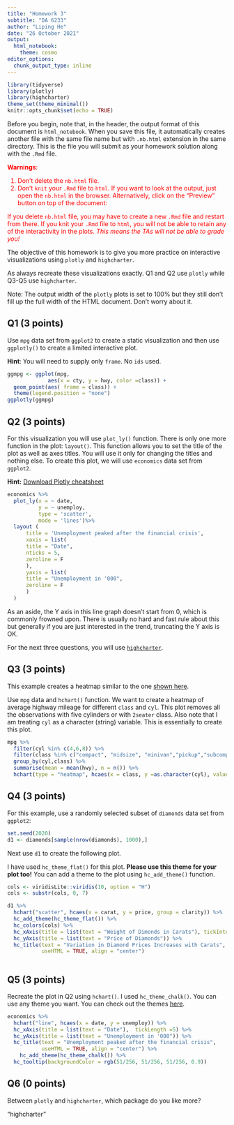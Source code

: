 ```yaml
---
title: "Homework 3"
subtitle: "DA 6233"
author: "Liping He"
date: "26 October 2021"
output: 
  html_notebook:
    theme: cosmo
editor_options: 
  chunk_output_type: inline
---
```



```r

library(tidyverse)
library(plotly)
library(highcharter)
theme_set(theme_minimal())
knitr::opts_chunk$set(echo = TRUE)
```

Before you begin, note that, in the header, the output format of this document is `html_notebook`. When you save this file, it automatically creates another file with the same file name but with `.nb.html` extension in the same directory. This is the file you will submit as your homework solution along with the `.Rmd` file. 

<font color = "red"> 
**Warnings**: 

1) Don't delete the `nb.html` file. 
2) Don't `knit` your `.Rmd` file to `html`. If you want to look at the output, just open the `nb.html` in the browser. Alternatively, click on the "Preview" button on top of the document:



If you delete `nb.html` file, you may have to create a new `.Rmd` file and restart from there. If you knit your `.Rmd` file to `html`, you will not be able to retain any of the interactivity in the plots. *This means the TAs will not be able to grade you!*
</font>


The objective of this homework is to give you more practice on interactive visualizations using `plotly` and `highcharter`. 

As always recreate these visualizations exactly. Q1 and Q2 use `plotly` while Q3-Q5 use `highcharter`. 

Note: The output width of the `plotly` plots is set to 100% but they still don't fill up the full width of the HTML document. Don't worry about it.

## Q1 (3 points)

Use `mpg` data set from `ggplot2` to create a static visualization and then use `ggplotly()` to create a limited interactive plot.

**Hint**: You will need to supply only `frame`. No `ids` used.

```r
ggmpg <- ggplot(mpg, 
             aes(x = cty, y = hwy, color =class)) +
  geom_point(aes( frame = class)) +
  theme(legend.position = "none") 
ggplotly(ggmpg)
```


## Q2 (3 points)

For this visualization you will use `plot_ly()` function. There is only one more function in the plot: `layout()`. This function allows you to set the title of the plot as well as axes titles. You will use it only for changing the titles and nothing else.  To create this plot, we will use `economics` data set from `ggplot2`.

**Hint:** [Download Plotly cheatsheet](https://images.plot.ly/plotly-documentation/images/r_cheat_sheet.pdf)


```r
economics %>%
  plot_ly(x = ~ date,
          y = ~ unemploy,
          type = 'scatter',
          mode = 'lines')%>% 
  layout (
      title = 'Unemployment peaked after the financial crisis',
      xaxis = list(
      title = "Date",
      nticks = 5,
      zeroline = F
      ),
      yaxis = list(
      title = "Unemployment in '000",
      zeroline = F
      )
  ) 
```



As an aside, the Y axis in this line graph doesn't start from 0, which is commonly frowned upon. There is usually no hard and fast rule about this but generally if you are just interested in the trend, truncating the Y axis is OK.


For the next three questions, you will use [`highcharter`](https://jkunst.com/highcharter/). 

## Q3 (3 points)
This example creates a heatmap similar to the one [shown here](https://jkunst.com/highcharter/articles/highcharter.html).

Use `mpg` data and `hchart()` function. We want to create a heatmap of average highway mileage for different `class` and `cyl`. This plot removes all the observations with five cylinders or with `2seater` class. Also note that I am treating `cyl` as a character (string) variable. This is essentially to create this plot.

```r
mpg %>%
  filter(cyl %in% c(4,6,8)) %>% 
  filter(class %in% c("compact", "midsize", "minivan","pickup","subcompact","suv")) %>%
  group_by(cyl,class) %>%
  summarise(mean = mean(hwy), n = n()) %>% 
  hchart(type = "heatmap", hcaes(x = class, y =as.character(cyl), value = mean))
```


## Q4 (3 points)

For this example, use a randomly selected subset of `diamonds` data set from `ggplot2`:

```r
set.seed(2020)
d1 <- diamonds[sample(nrow(diamonds), 1000),]
```

Next use `d1` to create the following plot. 

I have used `hc_theme_flat()` for this plot. **Please use this theme for your plot too!**
You can add a theme to the plot using `hc_add_theme()` function.


```r
cols <- viridisLite::viridis(10, option = "H")
cols <- substr(cols, 0, 7)

d1 %>% 
  hchart("scatter", hcaes(x = carat, y = price, group = clarity)) %>% 
  hc_add_theme(hc_theme_flat()) %>% 
  hc_colors(cols) %>% 
  hc_xAxis(title = list(text = "Weight of Dimonds in Carats"), tickInterval=0.25) %>% 
  hc_yAxis(title = list(text = "Price of Diamonds")) %>% 
  hc_title(text = "Variation in Diamond Prices Increases with Carats",
           useHTML = TRUE, align = "center") 
  
```


## Q5 (3 points)

Recreate the plot in Q2 using `hchart()`. I used `hc_theme_chalk()`. You can use any theme you want. You can check out the themes [here](https://jkunst.com/highcharter/articles/themes.html).

```r
economics %>%
  hchart("line", hcaes(x = date, y = unemploy)) %>% 
  hc_xAxis(title = list(text = "Date"),  tickLength =5) %>% 
  hc_yAxis(title = list(text = "Unemployment in '000")) %>% 
  hc_title(text = "Unemployment peaked after the financial crisis",
           useHTML = TRUE, align = "center") %>% 
    hc_add_theme(hc_theme_chalk()) %>% 
  hc_tooltip(backgroundColor = rgb(51/256, 51/256, 51/256, 0.9))

```


## Q6 (0 points)

Between `plotly` and `highcharter`, which package do you like more? 

"highcharter"
